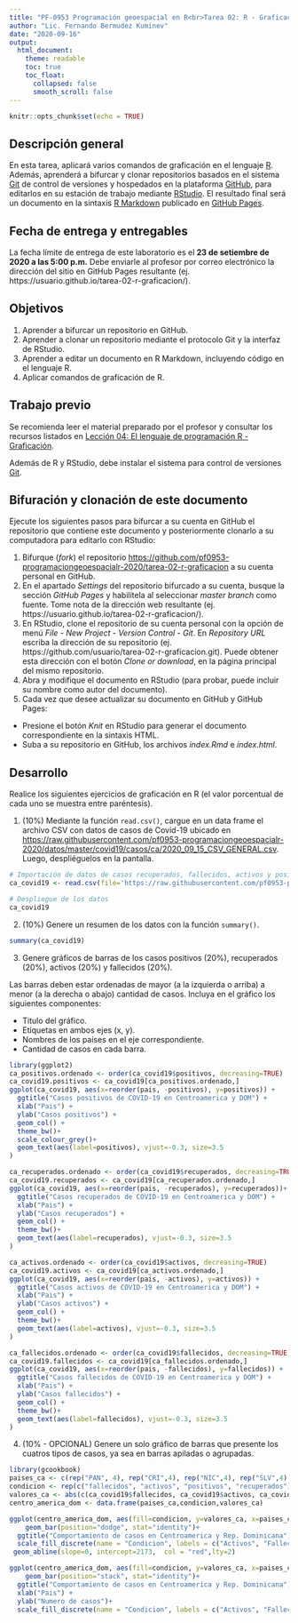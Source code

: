 ---
title: "PF-0953 Programación geoespacial en R<br>Tarea 02: R - Graficación"
author: "Lic. Fernando Bermudez Kuminev"
date: "2020-09-16"
output:
  html_document:
    theme: readable    
    toc: true
    toc_float:
      collapsed: false
      smooth_scroll: false  
---

```{r setup, include=FALSE}
knitr::opts_chunk$set(echo = TRUE)
```

## Descripción general
En esta tarea, aplicará varios comandos de graficación en el lenguaje [R](https://www.r-project.org/). Además, aprenderá a bifurcar y clonar repositorios basados en el sistema [Git](https://git-scm.com/) de control de versiones y hospedados en la plataforma [GitHub](https://github.com/), para editarlos en su estación de trabajo mediante [RStudio](https://rstudio.com/). El resultado final será un documento en la sintaxis [R Markdown](https://rmarkdown.rstudio.com/) publicado en [GitHub Pages](https://pages.github.com/).

## Fecha de entrega y entregables
La fecha límite de entrega de este laboratorio es el **23 de setiembre de 2020 a las 5:00 p.m.** Debe enviarle al profesor por correo electrónico la dirección del sitio en GitHub Pages resultante (ej. https://usuario.github.io/tarea-02-r-graficacion/).

## Objetivos
1. Aprender a bifurcar un repositorio en GitHub.
2. Aprender a clonar un repositorio mediante el protocolo Git y la interfaz de RStudio.
3. Aprender a editar un documento en R Markdown, incluyendo código en el lenguaje R.
4. Aplicar comandos de graficación de R.

## Trabajo previo
Se recomienda leer el material preparado por el profesor y consultar los recursos listados en [Lección 04: El lenguaje de programación R - Graficación](https://pf0953-programaciongeoespacialr-2020.github.io/leccion-04-r-graficacion/).

Además de R y RStudio, debe instalar el sistema para control de versiones [Git](https://git-scm.com/downloads).

## Bifuración y clonación de este documento
Ejecute los siguientes pasos para bifurcar a su cuenta en GitHub el repositorio que contiene este documento y posteriormente clonarlo a su computadora para editarlo con RStudio:

1. Bifurque (_fork_) el repositorio [https://github.com/pf0953-programaciongeoespacialr-2020/tarea-02-r-graficacion](https://github.com/pf0953-programaciongeoespacialr-2020/tarea-02-r-graficacion) a su cuenta personal en GitHub.
2. En el apartado _Settings_ del repositorio bifurcado a su cuenta, busque la sección _GitHub Pages_ y habilítela al seleccionar _master branch_ como fuente. Tome nota de la dirección web resultante (ej. https://usuario.github.io/tarea-02-r-graficacion/).
3. En RStudio, clone el repositorio de su cuenta personal con la opción de menú _File - New Project - Version Control - Git_. En _Repository URL_ escriba la dirección de su repositorio (ej. https://github.com/usuario/tarea-02-r-graficacion.git). Puede obtener esta dirección con el botón _Clone or download_, en la página principal del mismo repositorio.
4. Abra y modifique el documento en RStudio (para probar, puede incluir su nombre como autor del documento).
5. Cada vez que desee actualizar su documento en GitHub y GitHub Pages:
- Presione el botón _Knit_ en RStudio para generar el documento correspondiente en la sintaxis HTML.
- Suba a su repositorio en GitHub, los archivos _index.Rmd_ e _index.html_.

## Desarrollo
Realice los siguientes ejercicios de graficación en R (el valor porcentual de cada uno se muestra entre paréntesis).

1. (10%) Mediante la función ```read.csv()```, cargue en un data frame el archivo CSV con datos de casos de Covid-19 ubicado en [https://raw.githubusercontent.com/pf0953-programaciongeoespacialr-2020/datos/master/covid19/casos/ca/2020_09_15_CSV_GENERAL.csv](https://raw.githubusercontent.com/pf0953-programaciongeoespacialr-2020/datos/master/covid19/casos/ca/2020_09_15_CSV_GENERAL.csv). Luego, despliéguelos en la pantalla.

```{r}
# Importación de datos de casos recuperados, fallecidos, activos y positivos de Covid-19 en los países de Centroamérica
ca_covid19 <- read.csv(file='https://raw.githubusercontent.com/pf0953-programaciongeoespacialr-2020/datos/master/covid19/casos/ca/2020_09_15_CSV_GENERAL.csv')

# Despliegue de los datos
ca_covid19
```

2. (10%) Genere un resumen de los datos con la función  ```summary() ```.

```{r}
summary(ca_covid19)
```

3. Genere gráficos de barras de los casos positivos (20%), recuperados (20%), activos (20%) y fallecidos (20%).

Las barras deben estar ordenadas de mayor (a la izquierda o arriba) a menor (a la derecha o abajo) cantidad de casos. Incluya en el gráfico los siguientes componentes:

- Titulo del gráfico.  
- Etiquetas en ambos ejes (x, y).  
- Nombres de los países en el eje correspondiente.  
- Cantidad de casos en cada barra.

```{r}
library(ggplot2)
ca_positivos.ordenado <- order(ca_covid19$positivos, decreasing=TRUE)
ca_covid19.positivos <- ca_covid19[ca_positivos.ordenado,]
ggplot(ca_covid19, aes(x=reorder(pais, -positivos), y=positivos)) +
  ggtitle("Casos positivos de COVID-19 en Centroamerica y DOM") +
  xlab("Pais") + 
  ylab("Casos positivos") +  
  geom_col() +
  theme_bw()+
  scale_colour_grey()+
  geom_text(aes(label=positivos), vjust=-0.3, size=3.5
)
```

```{r}
ca_recuperados.ordenado <- order(ca_covid19$recuperados, decreasing=TRUE)
ca_covid19.recuperados <- ca_covid19[ca_recuperados.ordenado,]
ggplot(ca_covid19, aes(x=reorder(pais, -recuperados), y=recuperados))+
  ggtitle("Casos recuperados de COVID-19 en Centroamerica y DOM") +
  xlab("Pais") + 
  ylab("Casos recuperados") +  
  geom_col() +
  theme_bw()+
  geom_text(aes(label=recuperados), vjust=-0.3, size=3.5
)
```

```{r}
ca_activos.ordenado <- order(ca_covid19$activos, decreasing=TRUE)
ca_covid19.activos <- ca_covid19[ca_activos.ordenado,]
ggplot(ca_covid19, aes(x=reorder(pais, -activos), y=activos)) +
  ggtitle("Casos activos de COVID-19 en Centroamerica y DOM") +
  xlab("Pais") + 
  ylab("Casos activos") +  
  geom_col() +
  theme_bw()+
  geom_text(aes(label=activos), vjust=-0.3, size=3.5
)
```

```{r}
ca_fallecidos.ordenado <- order(ca_covid19$fallecidos, decreasing=TRUE)
ca_covid19.fallecidos <- ca_covid19[ca_fallecidos.ordenado,]
ggplot(ca_covid19, aes(x=reorder(pais, -fallecidos), y=fallecidos)) +
  ggtitle("Casos fallecidos de COVID-19 en Centroamerica y DOM") +
  xlab("Pais") + 
  ylab("Casos fallecidos") +  
  geom_col() +
  theme_bw()+
  geom_text(aes(label=fallecidos), vjust=-0.3, size=3.5
)
```

4. (10% - OPCIONAL) Genere un solo gráfico de barras que presente los cuatros tipos de casos, ya sea en barras apiladas o agrupadas.

```{r}
library(gcookbook)
paises_ca <- c(rep("PAN", 4), rep("CRI",4), rep("NIC",4), rep("SLV",4), rep("HND",4), rep("GTM",4), rep("BLZ",4), rep("DOM",4))
condicion <- rep(c("fallecidos", "activos", "positivos", "recuperados"),4)
valores_ca <- abs(c(ca_covid19$fallecidos, ca_covid19$activos, ca_covid19$positivos, ca_covid19$recuperados))
centro_america_dom <- data.frame(paises_ca,condicion,valores_ca)

ggplot(centro_america_dom, aes(fill=condicion, y=valores_ca, x=paises_ca)) + 
    geom_bar(position="dodge", stat="identity")+
  ggtitle("Comportamiento de casos en Centroamerica y Rep. Dominicana")+
  scale_fill_discrete(name = "Condicion", labels = c("Activos", "Fallecidos", "Positivos", "Recuperados"))+
 geom_abline(slope=0, intercept=2173,  col = "red",lty=2)

ggplot(centro_america_dom, aes(fill=condicion, y=valores_ca, x=paises_ca)) + 
    geom_bar(position="stack", stat="identity")+
  ggtitle("Comportamiento de casos en Centroamerica y Rep. Dominicana")+
  xlab("Pais") + 
  ylab("Numero de casos")+
  scale_fill_discrete(name = "Condicion", labels = c("Activos", "Fallecidos", "Positivos", "Recuperados"))


```
